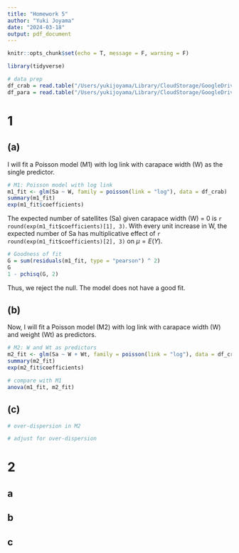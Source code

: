 ```yaml
---
title: "Homework 5"
author: "Yuki Joyama"
date: "2024-03-18"
output: pdf_document
---
```


```r
knitr::opts_chunk$set(echo = T, message = F, warning = F)

library(tidyverse)
```

```r
# data prep 
df_crab = read.table("/Users/yukijoyama/Library/CloudStorage/GoogleDrive-jikeyu1995@gmail.com/My Drive/version_control/MS-biostats/Biostatistical Methods 2/Biostatistical Methods 2/p8131_hw5_files/HW5-crab.txt", header = TRUE)
df_para = read.table("/Users/yukijoyama/Library/CloudStorage/GoogleDrive-jikeyu1995@gmail.com/My Drive/version_control/MS-biostats/Biostatistical Methods 2/Biostatistical Methods 2/p8131_hw5_files/HW5-parasite.txt", header = TRUE)
```

# 1
## (a)
I will fit a Poisson model (M1) with log link with carapace width (W) as the single predictor.

```r
# M1: Poisson model with log link
m1_fit <- glm(Sa ~ W, family = poisson(link = "log"), data = df_crab)
summary(m1_fit)
exp(m1_fit$coefficients)
```

The expected number of satellites (Sa) given carapace width (W) = 0 is `r round(exp(m1_fit$coefficients)[1], 3)`. With every unit increase in W, the expected number of Sa has multiplicative effect of `r round(exp(m1_fit$coefficients)[2], 3)` on $\mu=E(Y)$.

```r
# Goodness of fit
G = sum(residuals(m1_fit, type = "pearson") ^ 2) 
G 
1 - pchisq(G, 2)
```

Thus, we reject the null. The model does not have a good fit. 

## (b)
Now, I will fit a Poisson model (M2) with log link with carapace width (W) and weight (Wt) as predictors.

```r
# M2: W and Wt as predictors
m2_fit <- glm(Sa ~ W + Wt, family = poisson(link = "log"), data = df_crab)
summary(m2_fit)
exp(m2_fit$coefficients)
```

```r
# compare with M1
anova(m1_fit, m2_fit)
```

## (c)
```r
# over-dispersion in M2

```

```r
# adjust for over-dispersion
```


# 2
## a

## b

## c


